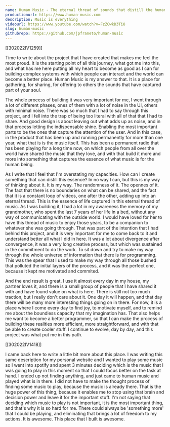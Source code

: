 ```yaml
---
name: Human Music - The eternal thread of sounds that distill the human experience
productionurl: https://www.human-music.com
description: Music is everything
videourl: https://www.youtube.com/watch?v=FzZGwkD3Ti8
slug: human-music
githubrepo: https://github.com/jpfraneto/human-music
---
```


[[302022IV1259]]

Time to write about the project that I have created that makes me feel the most proud. It is the starting point of all this journey, what got me into this, and what has me here putting all my heart to become as good as I can for building complex systems with which people can interact and the world can become a better place. Human Music is my answer to that. It is a place for gathering, for sharing, for offering to others the sounds that have captured part of your soul.

The whole process of building it was very important for me, I went through a lot of different phases, ones of them with a lot of noise in the UI, others with minimal noise. There was so much that I had to say through this project, and I fell into the trap of being too literal with all of that that I had to share. And good design is about leaving out what adds up as noise, and in that process letting the indispensable shine. Enabling the most important parts to be the ones that capture the attention of the user. And in this case, in the product that has been up and running permanently for more than one year, what that is is the music itself. This has been a permanent radio that has been playing for a long time now, on which people from all over the world have shared the music that they love, and with that build it more and more into something that captures the essence of what music is for the human being.

As I write that I feel that I'm overstating my capacities. How can I create something that can distill this essence? In no way I can, but this is my way of thinking about it. It is my way. The randomness of it. The opennes of it. The fact that there is no boundaries on what can be shared, and the fact that it is a constant loop of videos, one after the other, adding up into an eternal thread. This is the essence of life captured in this eternal thread of music. As I was building it, I had a lot in my awareness the memory of my grandmother, who spent the last 7 years of her life in a bed, without any way of communicating with the outside world. I would have loved for her to have this thread of music to enjoy those years, to be a companion to whatever she was going through. That was part of the intention that I had behind this project, and it is very important for me to come back to it and understand better all what I did in here. It was a lot about divergence after convergence, it was a very long creative process, but which was sustained in the commitment to do the work. To sit down and try to make my way through the whole universe of information that there is for programming. This was the spear that I used to make my way through all those bushed that polluted the initial layers of the process, and it was the perfect one, because it kept me motivated and commited.

And the end result is great. I use it almost every day in my house, my partner loves it, and there is a small group of people that I have shared it with and have found value on what is here. There is still not too much traction, but I really don't care about it. One day it will happen, and that day there will be many more interesting things going on in there. For now, it is a place where I come every day to find joy, to motivate myself, and to remind me about the boundless capacity that my imagination has. That also helps me want to become a better programmer, so that I can make the process of building these realities more efficient, more straightforward, and with that be able to create cooler stuff. I continue to evolve, day by day, and this project was what put me in this path.

[[302022IV1418]]

I came back here to write a little bit more about this place. I was writing this same description for my personal website and I wanted to play some music so I went into spotify and spent 3 minutes deciding which is the music that I was going to play in this moment so that I could focus better on the task at hand. I ended up not finding anything, and just came to human music and played what is in there. I did not have to make the thought process of finding some music to play, because the music is already there. That is the huge power of this thing, because it enables me to stop using that brain and decision power and leave it for the important stuff. I'm not saying that deciding which music to play is not important, it is the most important thing, and that's why it is so hard for me. There could always be 'something more' that I could be playing, and eliminating that brings a lot of freedom to my actions. It is awesome. This place that I built is awesome.
